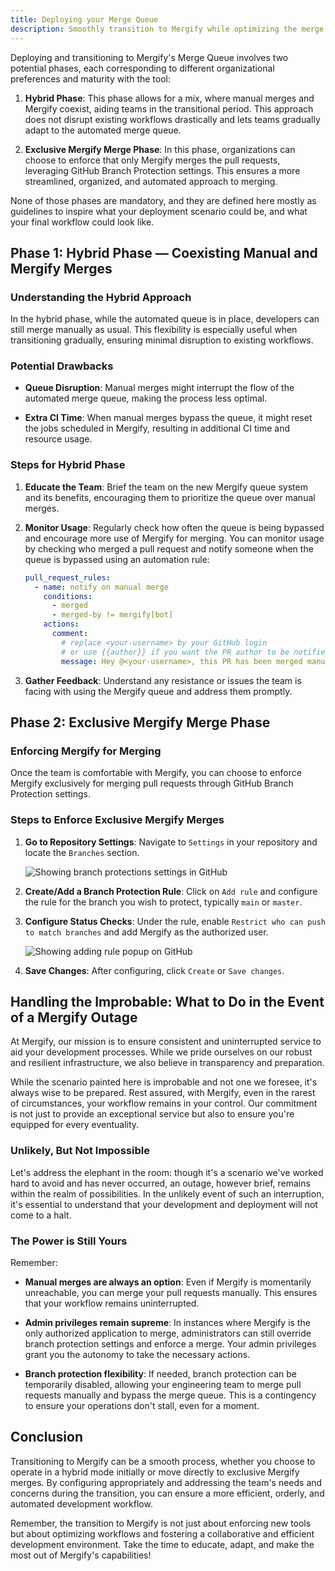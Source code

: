 ```yaml
---
title: Deploying your Merge Queue
description: Smoothly transition to Mergify while optimizing the merge queue and potentially moving to Mergify exclusive merges.
---
```



Deploying and transitioning to Mergify's Merge Queue involves two potential
phases, each corresponding to different organizational preferences and maturity
with the tool:

1. **Hybrid Phase**: This phase allows for a mix, where manual merges and
   Mergify coexist, aiding teams in the transitional period. This approach does
   not disrupt existing workflows drastically and lets teams gradually adapt to
   the automated merge queue.

2. **Exclusive Mergify Merge Phase**: In this phase, organizations can choose
   to enforce that only Mergify merges the pull requests, leveraging GitHub
   Branch Protection settings. This ensures a more streamlined, organized, and
   automated approach to merging.

None of those phases are mandatory, and they are defined here mostly as
guidelines to inspire what your deployment scenario could be, and what your
final workflow could look like.

## Phase 1: Hybrid Phase — Coexisting Manual and Mergify Merges

### Understanding the Hybrid Approach

In the hybrid phase, while the automated queue is in place, developers can
still merge manually as usual. This flexibility is especially useful when
transitioning gradually, ensuring minimal disruption to existing workflows.

### Potential Drawbacks

- **Queue Disruption**: Manual merges might interrupt the flow of the automated
  merge queue, making the process less optimal.

- **Extra CI Time**: When manual merges bypass the queue, it might reset the
  jobs scheduled in Mergify, resulting in additional CI time and resource
  usage.

### Steps for Hybrid Phase

1. **Educate the Team**: Brief the team on the new Mergify queue system and its
   benefits, encouraging them to prioritize the queue over manual merges.

2. **Monitor Usage**: Regularly check how often the queue is being bypassed and
   encourage more use of Mergify for merging. You can monitor usage by checking
   who merged a pull request and notify someone when the queue is bypassed
   using an automation rule:
   ```yaml
   pull_request_rules:
     - name: notify on manual merge
       conditions:
         - merged
         - merged-by != mergify[bot]
       actions:
         comment:
           # replace <your-username> by your GitHub login
           # or use {{author}} if you want the PR author to be notified.
           message: Hey @<your-username>, this PR has been merged manually.
   ```

3. **Gather Feedback**: Understand any resistance or issues the team is facing
   with using the Mergify queue and address them promptly.

## Phase 2: Exclusive Mergify Merge Phase

### Enforcing Mergify for Merging

Once the team is comfortable with Mergify, you can choose to enforce Mergify
exclusively for merging pull requests through GitHub Branch Protection
settings.

### Steps to Enforce Exclusive Mergify Merges

1. **Go to Repository Settings**: Navigate to `Settings` in your repository and
   locate the `Branches` section.

   <Image src={bpSettingsScreenshot} alt="Showing branch protections settings in GitHub"/>

2. **Create/Add a Branch Protection Rule**: Click on `Add rule` and configure
   the rule for the branch you wish to protect, typically `main` or `master`.

3. **Configure Status Checks**: Under the rule, enable `Restrict who can push
   to match branches` and add Mergify as the authorized user.

   <Image src={bpRuleScreenshot} alt="Showing adding rule popup on GitHub"/>

4. **Save Changes**: After configuring, click `Create` or `Save changes`.

## Handling the Improbable: What to Do in the Event of a Mergify Outage

At Mergify, our mission is to ensure consistent and uninterrupted service to
aid your development processes. While we pride ourselves on our robust and
resilient infrastructure, we also believe in transparency and preparation.

While the scenario painted here is improbable and not one we foresee, it's
always wise to be prepared. Rest assured, with Mergify, even in the rarest of
circumstances, your workflow remains in your control. Our commitment is not
just to provide an exceptional service but also to ensure you're equipped for
every eventuality.

### Unlikely, But Not Impossible

Let's address the elephant in the room: though it's a scenario we've worked
hard to avoid and has never occurred, an outage, however brief, remains within
the realm of possibilities. In the unlikely event of such an interruption, it's
essential to understand that your development and deployment will not come to a
halt.

### The Power is Still Yours

Remember:

- **Manual merges are always an option**: Even if Mergify is momentarily
  unreachable, you can merge your pull requests manually. This ensures that
  your workflow remains uninterrupted.

- **Admin privileges remain supreme**: In instances where Mergify is the only
  authorized application to merge, administrators can still override branch
  protection settings and enforce a merge. Your admin privileges grant you the
  autonomy to take the necessary actions.

- **Branch protection flexibility**: If needed, branch protection can be
  temporarily disabled, allowing your engineering team to merge pull requests
  manually and bypass the merge queue. This is a contingency to ensure your
  operations don't stall, even for a moment.

## Conclusion

Transitioning to Mergify can be a smooth process, whether you choose to operate
in a hybrid mode initially or move directly to exclusive Mergify merges. By
configuring appropriately and addressing the team's needs and concerns during
the transition, you can ensure a more efficient, orderly, and automated
development workflow.

Remember, the transition to Mergify is not just about enforcing new tools but
about optimizing workflows and fostering a collaborative and efficient
development environment. Take the time to educate, adapt, and make the most out
of Mergify's capabilities!
